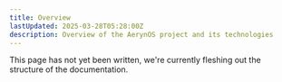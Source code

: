 ```yaml
---
title: Overview
lastUpdated: 2025-03-28T05:28:00Z
description: Overview of the AerynOS project and its technologies
---
```



<Aside type="note">
    This page has not yet been written, we're currently fleshing out the structure of the documentation.
</Aside>
